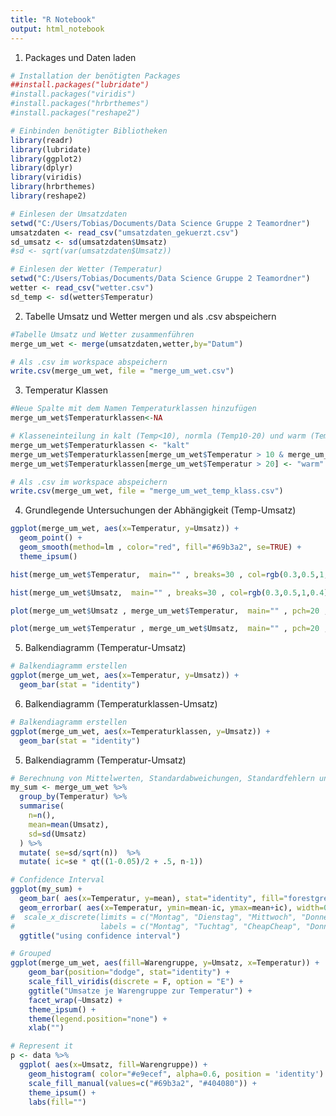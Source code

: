 ```yaml
---
title: "R Notebook"
output: html_notebook
---
```


1. Packages und Daten laden
```r
# Installation der benötigten Packages
##install.packages("lubridate")
#install.packages("viridis")
#install.packages("hrbrthemes")
#install.packages("reshape2")

# Einbinden benötigter Bibliotheken
library(readr)
library(lubridate)
library(ggplot2)
library(dplyr)
library(viridis)
library(hrbrthemes)
library(reshape2)

# Einlesen der Umsatzdaten
setwd("C:/Users/Tobias/Documents/Data Science Gruppe 2 Teamordner")
umsatzdaten <- read_csv("umsatzdaten_gekuerzt.csv")
sd_umsatz <- sd(umsatzdaten$Umsatz)
#sd <- sqrt(var(umsatzdaten$Umsatz))

# Einlesen der Wetter (Temperatur)
setwd("C:/Users/Tobias/Documents/Data Science Gruppe 2 Teamordner")
wetter <- read_csv("wetter.csv")
sd_temp <- sd(wetter$Temperatur)
```

2. Tabelle Umsatz und Wetter mergen und als .csv abspeichern
```r
#Tabelle Umsatz und Wetter zusammenführen
merge_um_wet <- merge(umsatzdaten,wetter,by="Datum")

# Als .csv im workspace abspeichern
write.csv(merge_um_wet, file = "merge_um_wet.csv")
```

3. Temperatur Klassen
```r
#Neue Spalte mit dem Namen Temperaturklassen hinzufügen
merge_um_wet$Temperaturklassen<-NA

# Klasseneinteilung in kalt (Temp<10), normla (Temp10-20) und warm (Temp>20)
merge_um_wet$Temperaturklassen <- "kalt"
merge_um_wet$Temperaturklassen[merge_um_wet$Temperatur > 10 & merge_um_wet$Temperatur < 20] <- "normal"
merge_um_wet$Temperaturklassen[merge_um_wet$Temperatur > 20] <- "warm"

# Als .csv im workspace abspeichern
write.csv(merge_um_wet, file = "merge_um_wet_temp_klass.csv")
```

4. Grundlegende Untersuchungen der Abhängigkeit (Temp-Umsatz)
```r
ggplot(merge_um_wet, aes(x=Temperatur, y=Umsatz)) +
  geom_point() +
  geom_smooth(method=lm , color="red", fill="#69b3a2", se=TRUE) +
  theme_ipsum()

hist(merge_um_wet$Temperatur,  main="" , breaks=30 , col=rgb(0.3,0.5,1,0.4) , xlab="Temperatur" , ylab="Anzahl der Tage")

hist(merge_um_wet$Umsatz,  main="" , breaks=30 , col=rgb(0.3,0.5,1,0.4) , xlab="Umsatz" , ylab="Anzahl der Tage")

plot(merge_um_wet$Umsatz , merge_um_wet$Temperatur,  main="" , pch=20 , cex=0.4 , col=rgb(0.3,0.5,1,0.4)  , xlab="Umsatz" , ylab="Temperatur" )

plot(merge_um_wet$Temperatur , merge_um_wet$Umsatz,  main="" , pch=20 , cex=0.4 , col=rgb(0.3,0.5,1,0.4)  , xlab="Temperatur" , ylab="Umsatz" )
```


5. Balkendiagramm (Temperatur-Umsatz)
```r
# Balkendiagramm erstellen
ggplot(merge_um_wet, aes(x=Temperatur, y=Umsatz)) +
  geom_bar(stat = "identity")

```


6. Balkendiagramm (Temperaturklassen-Umsatz)
```r
# Balkendiagramm erstellen
ggplot(merge_um_wet, aes(x=Temperaturklassen, y=Umsatz)) +
  geom_bar(stat = "identity")
```

5. Balkendiagramm (Temperatur-Umsatz)
```r
# Berechnung von Mittelwerten, Standardabweichungen, Standardfehlern und Konfidenzintervallen
my_sum <- merge_um_wet %>%
  group_by(Temperatur) %>%
  summarise(
    n=n(),
    mean=mean(Umsatz),
    sd=sd(Umsatz)
  ) %>%
  mutate( se=sd/sqrt(n))  %>%
  mutate( ic=se * qt((1-0.05)/2 + .5, n-1))

# Confidence Interval
ggplot(my_sum) +
  geom_bar( aes(x=Temperatur, y=mean), stat="identity", fill="forestgreen", alpha=0.9) +
  geom_errorbar( aes(x=Temperatur, ymin=mean-ic, ymax=mean+ic), width=0.4, colour="orange", alpha=0.9, size=0.1) +
#  scale_x_discrete(limits = c("Montag", "Dienstag", "Mittwoch", "Donnerstag", "Freitag", "Samstag", "Sonntag"),
#                   labels = c("Montag", "Tuchtag", "CheapCheap", "Donnerstag", "Freitag", "Samstag", "Sonntag")) +
  ggtitle("using confidence interval")


```


```r
# Grouped
ggplot(merge_um_wet, aes(fill=Warengruppe, y=Umsatz, x=Temperatur)) + 
    geom_bar(position="dodge", stat="identity") +
    scale_fill_viridis(discrete = F, option = "E") +
    ggtitle("Umsatze je Warengruppe zur Temperatur") +
    facet_wrap(~Umsatz) +
    theme_ipsum() +
    theme(legend.position="none") +
    xlab("")

# Represent it
p <- data %>%
  ggplot( aes(x=Umsatz, fill=Warengruppe)) +
    geom_histogram( color="#e9ecef", alpha=0.6, position = 'identity') +
    scale_fill_manual(values=c("#69b3a2", "#404080")) +
    theme_ipsum() +
    labs(fill="")
```
